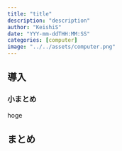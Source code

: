 ```yaml
---
title: "title"
description: "description"
author: "KeishiS"
date: "YYY-mm-ddTHH:MM:SS"
categories: [computer]
image: "../../assets/computer.png"
---
```


## 導入

:::{.callout-note}
### 小まとめ

hoge
:::

## まとめ
